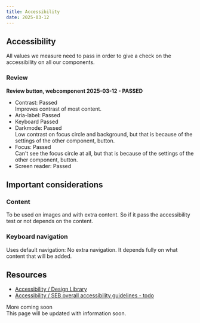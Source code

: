 ```yaml
---
title: Accessibility
date: 2025-03-12
---
```


## Accessibility
All values we measure need to pass in order to give a check on the accessibility on all our components.

### Review
**Review button, webcomponent 2025-03-12 - PASSED**
- Contrast: Passed <br />Improves contrast of most content.
- Aria-label: Passed
- Keyboard Passed
- Darkmode: Passed <br />Low contrast on focus circle and background, but that is because of the settings of the other component, button.
- Focus: Passed <br />Can't see the focus circle at all, but that is because of the settings of the other component, button.
- Screen reader: Passed <br />

## Important considerations

### Content
To be used on images and with extra content. So if it pass the accessibility test or not depends on the content.

### Keyboard navigation
Uses default navigation: No extra navigation. It depends fully on what content that will be added.

## Resources
- [Accessibility / Design Library](https://designlibrary.sebank.se/foundation/accessibility/accessibility-at-seb/)
- [Accessibility / SEB overall accessibility guidelines - todo](/foundation/accessibility)

<Badge variant="notice">More coming soon</Badge>
<br />
This page will be updated with information soon.
